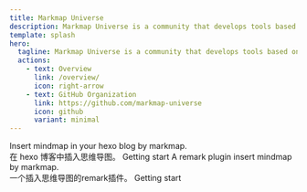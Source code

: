 ```yaml
---
title: Markmap Universe
description: Markmap Universe is a community that develops tools based on Markmap.
template: splash
hero:
  tagline: Markmap Universe is a community that develops tools based on <a href="https://markmap.js.org" target="_blank">Markmap</a>.
  actions:
    - text: Overview
      link: /overview/
      icon: right-arrow
    - text: GitHub Organization
      link: https://github.com/markmap-universe
      icon: github
      variant: minimal
---
```



<CardGrid>
	<Card title="hexo-markmap" icon="document">
		Insert mindmap in your hexo blog by markmap.<br/>在 hexo 博客中插入思维导图。
		<CardReadmore href="/hexo-markmap/">Getting start</CardReadmore>
	</Card>
	<Card title="remark-markmap" icon="document">
		A remark plugin insert mindmap by markmap.<br/>一个插入思维导图的remark插件。
		<CardReadmore href="/remark-markmap/">Getting start</CardReadmore>
	</Card>
</CardGrid>
